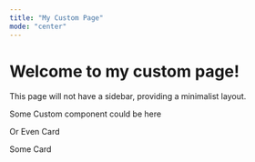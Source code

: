 ```yaml
---
title: "My Custom Page"
mode: "center"
---
```


# Welcome to my custom page!

This page will not have a sidebar, providing a minimalist layout.

Some Custom component could be here

Or Even Card

<Card title="Card title" icon="text">
 Some Card
</Card>


<ColorGenerator />
